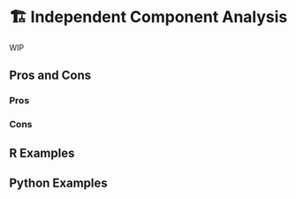 # 🏗️ Independent Component Analysis {#sec-too-many-ica}

WIP

## Pros and Cons

### Pros

### Cons

## R Examples

## Python Examples
